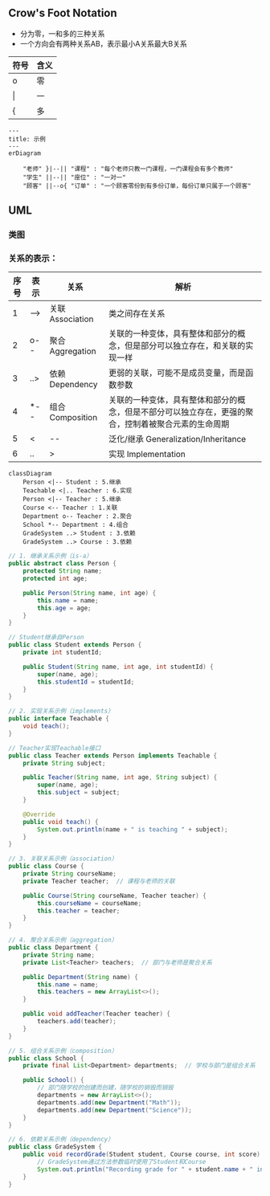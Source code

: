 ## Crow's Foot Notation


* 分为零，一和多的三种关系
* 一个方向会有两种关系AB，表示最小A关系最大B关系

| 符号  | 含义  |
|---|---|
| o   | 零  |
| \| | 一  |
| \{  | 多  |

``` mermaid
---
title: 示例
---
erDiagram

    "老师" }|--|| "课程" : "每个老师只教一门课程，一门课程会有多个教师"
    "学生" ||--|| "座位" : "一对一"
    "顾客" ||--o{ "订单" : "一个顾客零份到有多份订单，每份订单只属于一个顾客"

```
## UML
### 类图
### 关系的表示：

| 序号| 表示  | 关系  |解析|
|---|---|---|---|
| 1| -->   | 关联 Association   |类之间存在关系|
| 2| o-- |  聚合 Aggregation   |关联的一种变体，具有整体和部分的概念，但是部分可以独立存在，和关联的实现一样|
| 3| ..>  | 依赖 Dependency    |更弱的关联，可能不是成员变量，而是函数参数|
| 4| *--  | 组合 Composition   |关联的一种变体，具有整体和部分的概念，但是不部分可以独立存在，更强的聚合，控制着被聚合元素的生命周期|
| 5| \<|--  | 泛化/继承 Generalization/Inheritance   |接口实现|
| 6| ..|>  | 实现 Implementation   |父类和子类的关系|

```mermaid
classDiagram
    Person <|-- Student : 5.继承
    Teachable <|.. Teacher : 6.实现
    Person <|-- Teacher : 5.继承
    Course <-- Teacher : 1.关联
    Department o-- Teacher : 2.聚合
    School *-- Department : 4.组合
    GradeSystem ..> Student : 3.依赖
    GradeSystem ..> Course : 3.依赖
```

```java
// 1. 继承关系示例（is-a）
public abstract class Person {
    protected String name;
    protected int age;

    public Person(String name, int age) {
        this.name = name;
        this.age = age;
    }
}

// Student继承自Person
public class Student extends Person {
    private int studentId;

    public Student(String name, int age, int studentId) {
        super(name, age);
        this.studentId = studentId;
    }
}

// 2. 实现关系示例（implements）
public interface Teachable {
    void teach();
}

// Teacher实现Teachable接口
public class Teacher extends Person implements Teachable {
    private String subject;

    public Teacher(String name, int age, String subject) {
        super(name, age);
        this.subject = subject;
    }

    @Override
    public void teach() {
        System.out.println(name + " is teaching " + subject);
    }
}

// 3. 关联关系示例（association）
public class Course {
    private String courseName;
    private Teacher teacher;  // 课程与老师的关联

    public Course(String courseName, Teacher teacher) {
        this.courseName = courseName;
        this.teacher = teacher;
    }
}

// 4. 聚合关系示例（aggregation）
public class Department {
    private String name;
    private List<Teacher> teachers;  // 部门与老师是聚合关系

    public Department(String name) {
        this.name = name;
        this.teachers = new ArrayList<>();
    }

    public void addTeacher(Teacher teacher) {
        teachers.add(teacher);
    }
}

// 5. 组合关系示例（composition）
public class School {
    private final List<Department> departments;  // 学校与部门是组合关系

    public School() {
        // 部门随学校的创建而创建，随学校的销毁而销毁
        departments = new ArrayList<>();
        departments.add(new Department("Math"));
        departments.add(new Department("Science"));
    }
}

// 6. 依赖关系示例（dependency）
public class GradeSystem {
    public void recordGrade(Student student, Course course, int score) {
        // GradeSystem通过方法参数临时使用了Student和Course
        System.out.println("Recording grade for " + student.name + " in " + course);
    }
}
```
